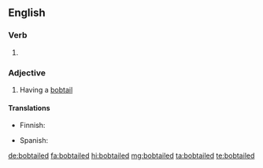 ==English==

===Verb===
{{head|en|verb form}}

# {{en-past of|bobtail}}

===Adjective===
{{en-adj}}

# Having a [[bobtail]]

====Translations====
{{trans-top|having a bobtail}}
* Finnish: {{t|fi|töpöhäntäinen}}
{{trans-mid}}
* Spanish: {{t+|es|rabón|m}}
{{trans-bottom}}

[[de:bobtailed]]
[[fa:bobtailed]]
[[hi:bobtailed]]
[[mg:bobtailed]]
[[ta:bobtailed]]
[[te:bobtailed]]